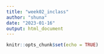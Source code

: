 ```yaml
---
title: "week02_inclass"
author: "shuna"
date: "2023-01-16"
output: html_document
---
```


```r
knitr::opts_chunk$set(echo = TRUE)
```

```r

```


